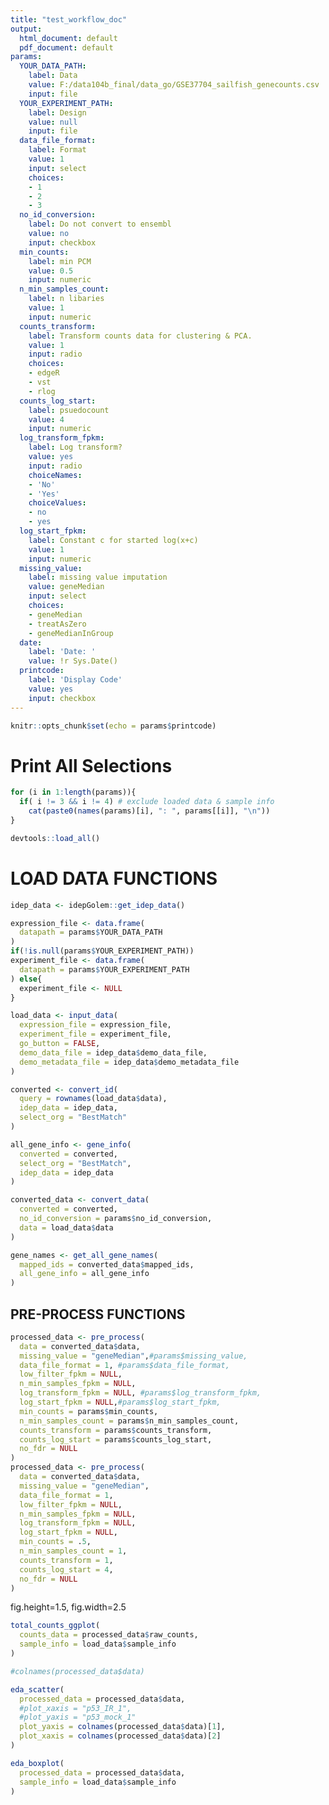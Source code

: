 ```yaml
---
title: "test_workflow_doc"
output:
  html_document: default
  pdf_document: default
params:
  YOUR_DATA_PATH:
    label: Data
    value: F:/data104b_final/data_go/GSE37704_sailfish_genecounts.csv
    input: file
  YOUR_EXPERIMENT_PATH:
    label: Design
    value: null
    input: file
  data_file_format:
    label: Format
    value: 1
    input: select
    choices:
    - 1
    - 2
    - 3
  no_id_conversion:
    label: Do not convert to ensembl
    value: no
    input: checkbox
  min_counts:
    label: min PCM
    value: 0.5
    input: numeric
  n_min_samples_count:
    label: n libaries
    value: 1
    input: numeric
  counts_transform:
    label: Transform counts data for clustering & PCA.
    value: 1
    input: radio
    choices:
    - edgeR
    - vst
    - rlog
  counts_log_start:
    label: psuedocount
    value: 4
    input: numeric
  log_transform_fpkm:
    label: Log transform?
    value: yes
    input: radio
    choiceNames:
    - 'No'
    - 'Yes'
    choiceValues:
    - no
    - yes
  log_start_fpkm:
    label: Constant c for started log(x+c)
    value: 1
    input: numeric
  missing_value:
    label: missing value imputation
    value: geneMedian
    input: select
    choices:
    - geneMedian
    - treatAsZero
    - geneMedianInGroup
  date:
    label: 'Date: '
    value: !r Sys.Date()
  printcode:
    label: 'Display Code'
    value: yes
    input: checkbox
---
```


```r
knitr::opts_chunk$set(echo = params$printcode)
```
<!-- Select the drop down menu for the "Knit" button and select "Knit with parameters" to knit this document. -->

# Print All Selections
```r
for (i in 1:length(params)){
  if( i != 3 && i != 4) # exclude loaded data & sample info
    cat(paste0(names(params)[i], ": ", params[[i]], "\n"))
}
```



```r
devtools::load_all()
```

# LOAD DATA FUNCTIONS

```r

idep_data <- idepGolem::get_idep_data()

expression_file <- data.frame(
  datapath = params$YOUR_DATA_PATH
)
if(!is.null(params$YOUR_EXPERIMENT_PATH))
experiment_file <- data.frame(
  datapath = params$YOUR_EXPERIMENT_PATH
) else{
  experiment_file <- NULL
}
```

```r
load_data <- input_data(
  expression_file = expression_file,
  experiment_file = experiment_file,
  go_button = FALSE,
  demo_data_file = idep_data$demo_data_file,
  demo_metadata_file = idep_data$demo_metadata_file
)

converted <- convert_id(
  query = rownames(load_data$data),
  idep_data = idep_data,
  select_org = "BestMatch"
)

all_gene_info <- gene_info(
  converted = converted,
  select_org = "BestMatch",
  idep_data = idep_data
)

converted_data <- convert_data(
  converted = converted,
  no_id_conversion = params$no_id_conversion,
  data = load_data$data
)

gene_names <- get_all_gene_names(
  mapped_ids = converted_data$mapped_ids,
  all_gene_info = all_gene_info
)

```


## PRE-PROCESS FUNCTIONS

```r

processed_data <- pre_process(
  data = converted_data$data,
  missing_value = "geneMedian",#params$missing_value,
  data_file_format = 1, #params$data_file_format,
  low_filter_fpkm = NULL,
  n_min_samples_fpkm = NULL,
  log_transform_fpkm = NULL, #params$log_transform_fpkm,
  log_start_fpkm = NULL,#params$log_start_fpkm,
  min_counts = params$min_counts,
  n_min_samples_count = params$n_min_samples_count,
  counts_transform = params$counts_transform,
  counts_log_start = params$counts_log_start,
  no_fdr = NULL
)
processed_data <- pre_process(
  data = converted_data$data,
  missing_value = "geneMedian",
  data_file_format = 1,
  low_filter_fpkm = NULL,
  n_min_samples_fpkm = NULL,
  log_transform_fpkm = NULL,
  log_start_fpkm = NULL,
  min_counts = .5,
  n_min_samples_count = 1,
  counts_transform = 1,
  counts_log_start = 4,
  no_fdr = NULL
)
```

fig.height=1.5, fig.width=2.5
```r
total_counts_ggplot(
  counts_data = processed_data$raw_counts,
  sample_info = load_data$sample_info
)
```


```r
#colnames(processed_data$data)

eda_scatter(
  processed_data = processed_data$data,
  #plot_xaxis = "p53_IR_1",
  #plot_yaxis = "p53_mock_1"
  plot_yaxis = colnames(processed_data$data)[1],
  plot_xaxis = colnames(processed_data$data)[2]
)
```



```r
eda_boxplot(
  processed_data = processed_data$data,
  sample_info = load_data$sample_info
)
```
